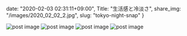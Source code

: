 date: "2020-02-03 02:31:11+09:00",
Title: "生活感と冷淡さ",
share_img: "/images/2020_02_02_2.jpg",
slug: "tokyo-night-snap"
}

<img src="/images/2020_01_31_1.jpg" alt="post image" />
<img src="/images/2020_02_02_1.jpg" alt="post image" />
<img src="/images/2020_02_02_2.jpg" alt="post image" />
<img src="/images/2020_02_02_3.jpg" alt="post image" />